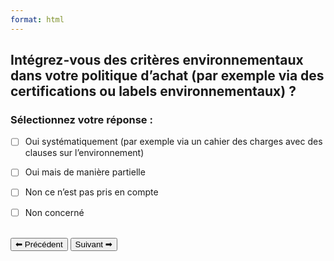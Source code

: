 ```yaml
---
format: html
---
```


## Intégrez-vous des critères environnementaux dans votre politique d'achat (par exemple via des certifications ou labels environnementaux) ?

### Sélectionnez votre réponse :

- [ ] Oui systématiquement (par exemple via un cahier des charges avec des clauses sur l'environnement)

- [ ] Oui mais de manière partielle

- [ ] Non ce n'est pas pris en compte

- [ ] Non concerné

<br>
<button id='precedent' onclick="window.location.href='question_7.html'" >⬅ Précédent</button>
<button id='suivant' onclick="window.location.href='question_9.html'" >Suivant ➡</button>


<script>
document.getElementById('quiz-form').addEventListener('submit', function(event) {
  event.preventDefault();
  let responses = [];
  document.querySelectorAll('input[type=checkbox]:checked').forEach((checkbox) => {
    responses.push(checkbox.value);
  });
  localStorage.setItem('reponses_q8', JSON.stringify(responses));
  alert('Réponse enregistrée !');
});
</script>

